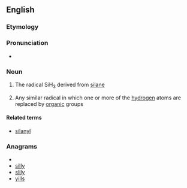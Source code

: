 ==English==

===Etymology===
{{confix|sil|yl}}

===Pronunciation===
*{{IPA|ˈsaɪlɪl}}

===Noun===
{{en-noun}}

#{{inorganic chemistry}} The radical SiH<sub>3</sub> derived from [[silane]]
#{{organic chemistry}} Any similar radical in which one or more of the [[hydrogen]] atoms are replaced by [[organic]] groups

====Related terms====
*[[silanyl]]

===Anagrams===
* {{alphagram|illsy}}
* [[silly#English|silly]]
* [[slily#English|slily]]
* [[yills#English|yills]]